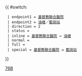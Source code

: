 {{ #switch: {{{format|}}}
  | endpoint1 = [[基督教聯合醫院]]
  | endpoint2 = [[油塘公共運輸交匯處|油塘]]／[[藍田公共運輸交匯處|藍田站]]
  | direction = 2
  | status = 
  | inline = [[基督教聯合醫院]] ↔ [[油塘公共運輸交匯處|油塘]]
  | normal =
  | full =
  | special = [[基督教聯合醫院]] ↺ [[藍田公共運輸交匯處|藍田站]]
}}<noinclude>[[Category:九龍專線小巴路線模板|76B]]</noinclude>
